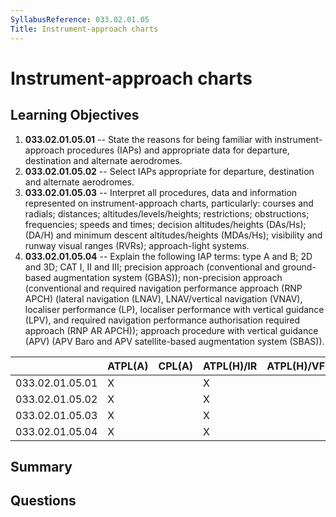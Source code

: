```yaml
---
SyllabusReference: 033.02.01.05
Title: Instrument-approach charts
---
```


# Instrument-approach charts

## Learning Objectives

1.  **033.02.01.05.01** -- State the reasons for being familiar with
    instrument-approach procedures (IAPs) and appropriate data for departure,
    destination and alternate aerodromes.
2.  **033.02.01.05.02** -- Select IAPs appropriate for departure, destination and
    alternate aerodromes.
3.  **033.02.01.05.03** -- Interpret all procedures, data and information
    represented on instrument-approach charts, particularly: courses and radials;
    distances; altitudes/levels/heights; restrictions; obstructions; frequencies;
    speeds and times; decision altitudes/heights (DAs/Hs); (DA/H) and minimum
    descent altitudes/heights (MDAs/Hs); visibility and runway visual ranges
    (RVRs); approach-light systems.
4.  **033.02.01.05.04** -- Explain the following IAP terms: type A and B; 2D and
    3D; CAT I, II and III; precision approach (conventional and ground-based
    augmentation system (GBAS)); non-precision approach (conventional and
    required navigation performance approach (RNP APCH) (lateral navigation
    (LNAV), LNAV/vertical navigation (VNAV), localiser performance (LP),
    localiser performance with vertical guidance (LPV), and required navigation
    performance authorisation required approach (RNP AR APCH)); approach
    procedure with vertical guidance (APV) (APV Baro and APV satellite-based
    augmentation system (SBAS)).

|                 | ATPL(A) | CPL(A) | ATPL(H)/IR | ATPL(H)/VFR | CPL(H) | IR | CBIR(A) |
| --------------- | ------- | ------ | ---------- | ----------- | ------ | -- | ------- |
| 033.02.01.05.01 | X       |        | X          |             |        | X  | X       |
| 033.02.01.05.02 | X       |        | X          |             |        | X  | X       |
| 033.02.01.05.03 | X       |        | X          |             |        | X  | X       |
| 033.02.01.05.04 | X       |        | X          |             |        | X  | X       |

## Summary

## Questions
